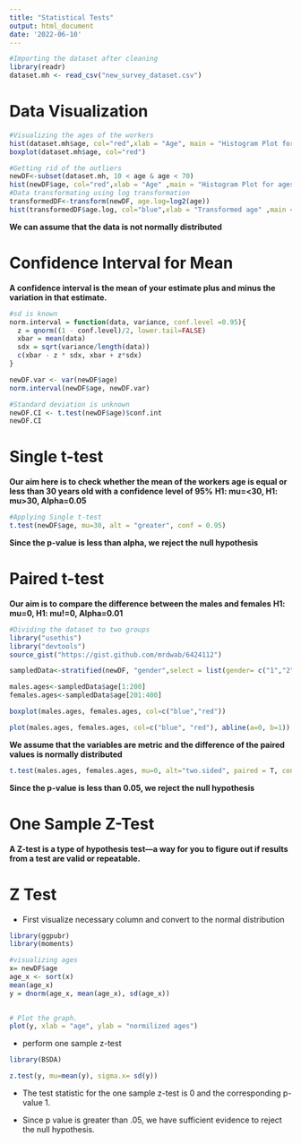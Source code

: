 ```yaml
---
title: "Statistical Tests"
output: html_document
date: '2022-06-10'
---
```

```r
#Importing the dataset after cleaning
library(readr)
dataset.mh <- read_csv("new_survey_dataset.csv")

```
# Data Visualization
```r
#Visualizing the ages of the workers
hist(dataset.mh$age, col="red",xlab = "Age", main = "Histogram Plot for ages", breaks = 15)
boxplot(dataset.mh$age, col="red")

```


```r
#Getting rid of the outliers
newDF<-subset(dataset.mh, 10 < age & age < 70)
hist(newDF$age, col="red",xlab = "Age" ,main = "Histogram Plot for ages",breaks = 15)
#Data transformating using log transformation
transformedDF<-transform(newDF, age.log=log2(age))
hist(transformedDF$age.log, col="blue",xlab = "Transformed age" ,main = "Histogram Plot for age",breaks = 15)
```

**We can assume that the data is not normally distributed**

# Confidence Interval for Mean

**A confidence interval is the mean of your estimate plus and minus the variation in that estimate.**

```r
#sd is known
norm.interval = function(data, variance, conf.level =0.95){
  z = qnorm((1 - conf.level)/2, lower.tail=FALSE)
  xbar = mean(data)
  sdx = sqrt(variance/length(data))
  c(xbar - z * sdx, xbar + z*sdx)
}

newDF.var <- var(newDF$age)
norm.interval(newDF$age, newDF.var)
```


```r
#Standard deviation is unknown
newDF.CI <- t.test(newDF$age)$conf.int
newDF.CI
```



# Single t-test
**Our aim here is to check whether the mean of the workers age is equal or less than 30 years old with a confidence level of 95%**
**H1: mu=<30, H1: mu>30, Alpha=0.05**


```r
#Applying Single t-test
t.test(newDF$age, mu=30, alt = "greater", conf = 0.95)
```
**Since the p-value is less than alpha, we reject the null hypothesis**

# Paired t-test
**Our aim is to compare the difference between the males and females**
**H1: mu=0, H1: mu!=0, Alpha=0.01**

```r
#Dividing the dataset to two groups
library("usethis")
library("devtools")
source_gist("https://gist.github.com/mrdwab/6424112")

sampledData<-stratified(newDF, "gender",select = list(gender= c("1","2")), size=200)

males.ages<-sampledData$age[1:200]
females.ages<-sampledData$age[201:400]

boxplot(males.ages, females.ages, col=c("blue","red"))

plot(males.ages, females.ages, col=c("blue", "red"), abline(a=0, b=1))
```

**We assume that the variables are metric and the difference of the paired values is normally distributed **

```r
t.test(males.ages, females.ages, mu=0, alt="two.sided", paired = T, conf = 0.99)
```
**Since the p-value is less than 0.05, we reject the null hypothesis**

# One Sample Z-Test

**A Z-test is a type of hypothesis test—a way for you to figure out if results from a test are valid or repeatable.**

# Z Test

- First visualize necessary column and convert to the normal distribution
```r
library(ggpubr)
library(moments)

#visualizing ages 
x= newDF$age
age_x <- sort(x)
mean(age_x)
y = dnorm(age_x, mean(age_x), sd(age_x))

   
# Plot the graph.
plot(y, xlab = "age", ylab = "normilized ages")
```

- perform one sample z-test

```r
library(BSDA)

z.test(y, mu=mean(y), sigma.x= sd(y))
```

- The test statistic for the one sample z-test is 0 and the corresponding p-value 1.

- Since p value is greater than .05, we have sufficient evidence to reject the null hypothesis.

